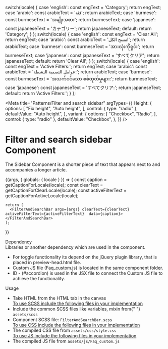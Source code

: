 
  switch(locale) {
    case 'english': const engText = 'Category'; return engText;
    case 'arabic': const arabicText = 'فئة'; return arabicText;
    case 'burmese': const burmeseText = 'အမျိုးအစား'; return burmeseText;
    case 'japanese': const japaneseText = 'カテゴリー'; return japaneseText;
    default: return 'Category';
  }
};
  switch(locale) {
    case 'english': const engText = 'Clear All'; return engText;
    case 'arabic': const arabicText = 'امسح الكل'; return arabicText;
    case 'burmese': const burmeseText = 'အားလုံးကိုရှင်း'; return burmeseText;
    case 'japanese': const japaneseText = 'すべてクリア'; return japaneseText;
    default: return 'Clear All';
  }
};
  switch(locale) {
    case 'english': const engText = 'Active Filters:'; return engText;
    case 'arabic': const arabicText = 'عوامل التصفية النشطة:'; return arabicText;
    case 'burmese': const burmeseText = 'အသက်ဝင်သော စစ်ထုတ်မှုများ:'; return burmeseText;
    case 'japanese': const japaneseText = 'すべてクリア:'; return japaneseText;
    default: return 'Active Filters:';
  }
};

<Meta
 title="Patterns/Filter and search sidebar"
  argTypes={{
    Height: {
      options: [
        "Fix height",
        "Auto height",
      ],
      control: { type: "radio" },
      defaultValue: "Auto height",
    },
    variant: {
      options: [
        "Checkbox",
        "Radio",
      ],
      control: { type: "radio" },
      defaultValue: "Checkbox",
    },
  }}
/>

<style>{`
 .subheading {
    font-weight: 700;
    font-size: 24px;
    color: #031c2d;
    letter-spacing: 1.5px;
    line-height: 24px;
    margin-bottom: 12px;
    margin-top: 40px;
  }
  .sbdocs .sbdocs-p,
  .sbdocs .sbdocs-li{
    font-size: 1rem;
  }
  .css-1gh4yjl {
    font-size: 1rem;
  }
`}</style>

# Filter and search sidebar Component

The Sidebar Component is a shorter piece of text that appears next to and accompanies a longer article.

<Story name="Filter and search sidebar">
  {(args, { globals: { locale } }) => {
    const caption = getCaptionForLocale(locale);
    const clearText = getCaptionForClearLocale(locale);
    const activeFilterText = getCaptionForActiveLocale(locale);
    
    return (
      <FilterAndSearchBar args={args} clearText={clearText} activeFilterText={activeFilterText}  data={caption}></FilterAndSearchBar>
    );
  }}
</Story>

<div className="subheading">Dependency</div>
Libraries or another dependency which are used in the component.
<ul>
  <li>
    For toggle functionality its depend on the jQuery plugin library, that is
    placed in preview-head.html file.
  </li>
  <li>
    Custom JS file (Faq_custom.js) is located in the same component folder.
  </li>
  <li>
    ID - (#accordion) is used in the JSX file to connect the Custom JS file to
    achieve the functionality.
  </li>
</ul>

<div className="subheading">Usage</div>
<ul>
  <li>Take HTML from the HTML tab in the canvas</li>
  <u>To use SCSS include the following files in your implementation</u>
  <li>
    Include the common SCSS files like variables, mixin from{" "}
    <code>assets/scss</code>
  </li>
  <li>
    Component SCSS file: <code>FilterAndSearchBar.scss</code>
  </li>
  <u>To use CSS include the following files in your implementation</u>
  <li>
    The compiled CSS file from <code>assets/css/style.css</code>
  </li>
  <u>To use JS include the following files in your implementation</u>
  <li>
    The compiled JS file from <code>assets/js/Faq_custom.js</code>
  </li>
</ul>
